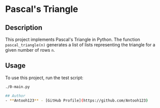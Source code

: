 # Pascal's Triangle

## Description
This project implements Pascal's Triangle in Python. The function `pascal_triangle(n)` generates a list of lists representing the triangle for a given number of rows `n`.

## Usage
To use this project, run the test script:
```bash
./0-main.py

## Author
- **Antooh123** - [GitHub Profile](https://github.com/Antooh123)
